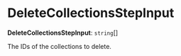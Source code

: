 
# DeleteCollectionsStepInput

 **DeleteCollectionsStepInput**: `string`[]

The IDs of the collections to delete.

